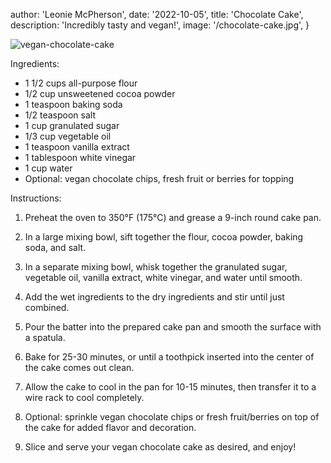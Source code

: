 
  author: 'Leonie McPherson',
  date: '2022-10-05',
  title: 'Chocolate Cake',
  description: 'Incredibly tasty and vegan!',
  image: '/chocolate-cake.jpg',
}


<Image className="rounded-xl w-full aspect-video object-cover max-w-2xl" width={500} height={500} src={meta.image} alt="vegan-chocolate-cake" />

Ingredients:

- 1 1/2 cups all-purpose flour
- 1/2 cup unsweetened cocoa powder
- 1 teaspoon baking soda
- 1/2 teaspoon salt
- 1 cup granulated sugar
- 1/3 cup vegetable oil
- 1 teaspoon vanilla extract
- 1 tablespoon white vinegar
- 1 cup water
- Optional: vegan chocolate chips, fresh fruit or berries for topping

Instructions:

1. Preheat the oven to 350°F (175°C) and grease a 9-inch round cake pan.

2. In a large mixing bowl, sift together the flour, cocoa powder, baking soda, and salt.

3. In a separate mixing bowl, whisk together the granulated sugar, vegetable oil, vanilla extract, white vinegar, and water until smooth.

4. Add the wet ingredients to the dry ingredients and stir until just combined.

5. Pour the batter into the prepared cake pan and smooth the surface with a spatula.

6. Bake for 25-30 minutes, or until a toothpick inserted into the center of the cake comes out clean.

7. Allow the cake to cool in the pan for 10-15 minutes, then transfer it to a wire rack to cool completely.

8. Optional: sprinkle vegan chocolate chips or fresh fruit/berries on top of the cake for added flavor and decoration.

9. Slice and serve your vegan chocolate cake as desired, and enjoy!

